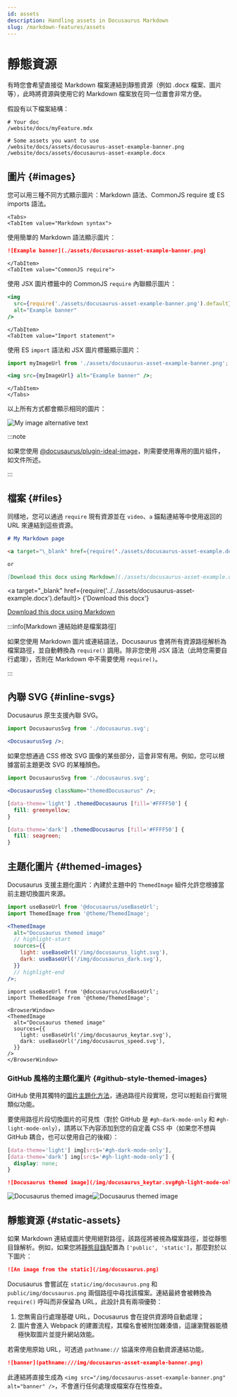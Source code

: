 ```yaml
---
id: assets
description: Handling assets in Docusaurus Markdown
slug: /markdown-features/assets
---
```


# 靜態資源


有時您會希望直接從 Markdown 檔案連結到靜態資源（例如 .docx 檔案、圖片等），此時將資源與使用它的 Markdown 檔案放在同一位置會非常方便。

假設有以下檔案結構：

```
# Your doc
/website/docs/myFeature.mdx

# Some assets you want to use
/website/docs/assets/docusaurus-asset-example-banner.png
/website/docs/assets/docusaurus-asset-example.docx
```

## 圖片 {#images}

您可以用三種不同方式顯示圖片：Markdown 語法、CommonJS require 或 ES imports 語法。

```mdx-code-block
<Tabs>
<TabItem value="Markdown syntax">
```

使用簡單的 Markdown 語法顯示圖片：

```md
![Example banner](./assets/docusaurus-asset-example-banner.png)
```

```mdx-code-block
</TabItem>
<TabItem value="CommonJS require">
```

使用 JSX 圖片標籤中的 CommonJS `require` 內聯顯示圖片：

```jsx
<img
  src={require('./assets/docusaurus-asset-example-banner.png').default}
  alt="Example banner"
/>
```

```mdx-code-block
</TabItem>
<TabItem value="Import statement">
```

使用 ES `import` 語法和 JSX 圖片標籤顯示圖片：

```jsx
import myImageUrl from './assets/docusaurus-asset-example-banner.png';

<img src={myImageUrl} alt="Example banner" />;
```

```mdx-code-block
</TabItem>
</Tabs>
```

以上所有方式都會顯示相同的圖片：

<BrowserWindow>

![My image alternative text](../../assets/docusaurus-asset-example-banner.png)

</BrowserWindow>

:::note

如果您使用 [@docusaurus/plugin-ideal-image](../../api/plugins/plugin-ideal-image.mdx)，則需要使用專用的圖片組件，如文件所述。

:::

## 檔案 {#files}

同樣地，您可以通過 `require` 現有資源並在 `video`、`a` 錨點連結等中使用返回的 URL 來連結到這些資源。

```md
# My Markdown page

<a target="\_blank" href={require('./assets/docusaurus-asset-example.docx').default}> Download this docx </a>

or

[Download this docx using Markdown](./assets/docusaurus-asset-example.docx)
```

<BrowserWindow>

<a
  target="_blank"
  href={require('../../assets/docusaurus-asset-example.docx').default}>
  {'Download this docx'}
</a>

[Download this docx using Markdown](../../assets/docusaurus-asset-example.docx)

</BrowserWindow>

:::info[Markdown 連結始終是檔案路徑]

如果您使用 Markdown 圖片或連結語法，Docusaurus 會將所有資源路徑解析為檔案路徑，並自動轉換為 `require()` 調用。除非您使用 JSX 語法（此時您需要自行處理），否則在 Markdown 中不需要使用 `require()`。

:::

## 內聯 SVG {#inline-svgs}

Docusaurus 原生支援內聯 SVG。

```jsx
import DocusaurusSvg from './docusaurus.svg';

<DocusaurusSvg />;
```

<BrowserWindow>


<DocusaurusSvg />

</BrowserWindow>

如果您想通過 CSS 修改 SVG 圖像的某些部分，這會非常有用。例如，您可以根據當前主題更改 SVG 的某種顏色。

```jsx
import DocusaurusSvg from './docusaurus.svg';

<DocusaurusSvg className="themedDocusaurus" />;
```

```css
[data-theme='light'] .themedDocusaurus [fill='#FFFF50'] {
  fill: greenyellow;
}

[data-theme='dark'] .themedDocusaurus [fill='#FFFF50'] {
  fill: seagreen;
}
```

<BrowserWindow>
  <DocusaurusSvg className="themedDocusaurus" />
</BrowserWindow>

## 主題化圖片 {#themed-images}

Docusaurus 支援主題化圖片：內建於主題中的 `ThemedImage` 組件允許您根據當前主題切換圖片來源。

```jsx
import useBaseUrl from '@docusaurus/useBaseUrl';
import ThemedImage from '@theme/ThemedImage';

<ThemedImage
  alt="Docusaurus themed image"
  // highlight-start
  sources={{
    light: useBaseUrl('/img/docusaurus_light.svg'),
    dark: useBaseUrl('/img/docusaurus_dark.svg'),
  }}
  // highlight-end
/>;
```

```mdx-code-block
import useBaseUrl from '@docusaurus/useBaseUrl';
import ThemedImage from '@theme/ThemedImage';

<BrowserWindow>
<ThemedImage
  alt="Docusaurus themed image"
  sources={{
    light: useBaseUrl('/img/docusaurus_keytar.svg'),
    dark: useBaseUrl('/img/docusaurus_speed.svg'),
  }}
/>
</BrowserWindow>
```

### GitHub 風格的主題化圖片 {#github-style-themed-images}

GitHub 使用其獨特的[圖片主題化方法](https://github.blog/changelog/2021-11-24-specify-theme-context-for-images-in-markdown/)，通過路徑片段實現，您可以輕鬆自行實現類似功能。

要使用路徑片段切換圖片的可見性（對於 GitHub 是 `#gh-dark-mode-only` 和 `#gh-light-mode-only`），請將以下內容添加到您的自定義 CSS 中（如果您不想與 GitHub 耦合，也可以使用自己的後綴）：

```css title="src/css/custom.css"
[data-theme='light'] img[src$='#gh-dark-mode-only'],
[data-theme='dark'] img[src$='#gh-light-mode-only'] {
  display: none;
}
```

```md
![Docusaurus themed image](/img/docusaurus_keytar.svg#gh-light-mode-only)![Docusaurus themed image](/img/docusaurus_speed.svg#gh-dark-mode-only)
```

<BrowserWindow>

![Docusaurus themed image](/img/docusaurus_keytar.svg#gh-light-mode-only)![Docusaurus themed image](/img/docusaurus_speed.svg#gh-dark-mode-only)

</BrowserWindow>

## 靜態資源 {#static-assets}

如果 Markdown 連結或圖片使用絕對路徑，該路徑將被視為檔案路徑，並從靜態目錄解析。例如，如果您將[靜態目錄](../../static-assets.mdx)配置為 `['public', 'static']`，那麼對於以下圖片：

```md title="my-doc.md"
![An image from the static](/img/docusaurus.png)
```

Docusaurus 會嘗試在 `static/img/docusaurus.png` 和 `public/img/docusaurus.png` 兩個路徑中尋找該檔案。連結最終會被轉換為 `require()` 呼叫而非保留為 URL，此設計具有兩項優勢：

1. 您無需自行處理基礎 URL，Docusaurus 會在提供資源時自動處理；
2. 圖片會進入 Webpack 的建置流程，其檔名會被附加雜湊值，這讓瀏覽器能積極快取圖片並提升網站效能。

若需使用原始 URL，可透過 `pathname://` 協議來停用自動資源連結功能。

```md
![banner](pathname:///img/docusaurus-asset-example-banner.png)
```

此連結將直接生成為 `<img src="/img/docusaurus-asset-example-banner.png" alt="banner" />`，不會進行任何處理或檔案存在性檢查。